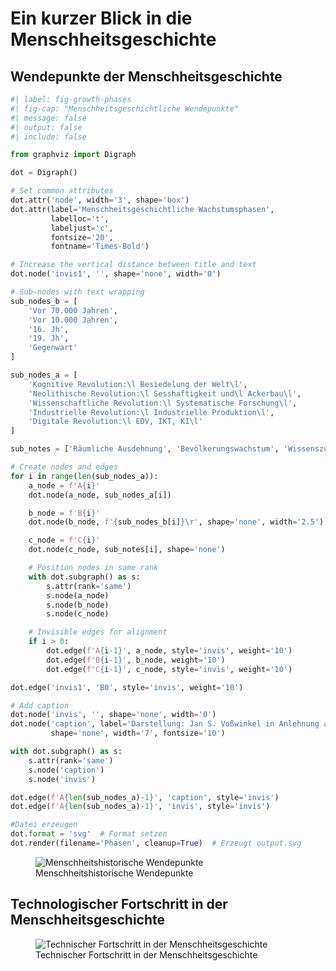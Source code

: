 # Ein kurzer Blick in die Menschheitsgeschichte

## Wendepunkte der Menschheitsgeschichte

```python
#| label: fig-growth-phases
#| fig-cap: "Menschheitsgeschichtliche Wendepunkte"
#| message: false
#| output: false
#| include: false

from graphviz import Digraph

dot = Digraph()

# Set common attributes
dot.attr('node', width='3', shape='box')
dot.attr(label='Menschheitsgeschichtliche Wachstumsphasen', 
         labelloc='t', 
         labeljust='c', 
         fontsize='20', 
         fontname='Times-Bold')

# Increase the vertical distance between title and text
dot.node('invis1', '', shape='none', width='0')

# Sub-nodes with text wrapping
sub_nodes_b = [
    'Vor 70.000 Jahren',
    'Vor 10.000 Jahren',
    '16. Jh',
    '19. Jh',
    'Gegenwart'
]

sub_nodes_a = [
    'Kognitive Revolution:\l Besiedelung der Welt\l',
    'Neolithische Revolution:\l Sesshaftigkeit und\l Ackerbau\l',
    'Wissenschaftliche Revolution:\l Systematische Forschung\l',
    'Industrielle Revolution:\l Industrielle Produktion\l',
    'Digitale Revolution:\l EDV, IKT, KI\l'
]

sub_notes = ['Räumliche Ausdehnung', 'Bevölkerungswachstum', 'Wissenszuwachs', 'Produktionswachstum', '?']

# Create nodes and edges
for i in range(len(sub_nodes_a)):
    a_node = f'A{i}'
    dot.node(a_node, sub_nodes_a[i])

    b_node = f'B{i}'
    dot.node(b_node, f'{sub_nodes_b[i]}\r', shape='none', width='2.5')

    c_node = f'C{i}'
    dot.node(c_node, sub_notes[i], shape='none')

    # Position nodes in same rank
    with dot.subgraph() as s:
        s.attr(rank='same')
        s.node(a_node)
        s.node(b_node)
        s.node(c_node)

    # Invisible edges for alignment
    if i > 0:
        dot.edge(f'A{i-1}', a_node, style='invis', weight='10')
        dot.edge(f'B{i-1}', b_node, weight='10')
        dot.edge(f'C{i-1}', c_node, style='invis', weight='10')

dot.edge('invis1', 'B0', style='invis', weight='10')

# Add caption
dot.node('invis', '', shape='none', width='0')
dot.node('caption', label='Darstellung: Jan S. Voßwinkel in Anlehnung an Groviec (2022)', 
         shape='none', width='7', fontsize='10')

with dot.subgraph() as s:
    s.attr(rank='same')
    s.node('caption')
    s.node('invis')

dot.edge(f'A{len(sub_nodes_a)-1}', 'caption', style='invis')
dot.edge(f'A{len(sub_nodes_a)-1}', 'invis', style='invis')

#Datei erzeugen 
dot.format = 'svg'  # Format setzen
dot.render(filename='Phasen', cleanup=True)  # Erzeugt output.svg
```
![Menschheitshistorische Wendepunkte](Phasen.svg)

## Technologischer Fortschritt in der Menschheitsgeschichte

![Technischer Fortschritt in der Menschheitsgeschichte](https://ourworldindata.org/cdn-cgi/imagedelivery/qLq-8BTgXU8yG0N6HnOy8g/7c1b6c37-775b-4326-3bed-48a44e647f00/w=1350)
